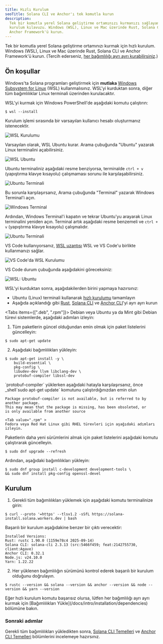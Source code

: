 ```yaml
---
title: Hızlı Kurulum
seoTitle: Solana CLI ve Anchor'ı tek komutla kurun
description:
  Tek bir komutla yerel Solana geliştirme ortamınızı kurmanızı sağlayan hızlı
  kurulum kılavuzu. Windows (WSL), Linux ve Mac üzerinde Rust, Solana CLI ve
  Anchor Framework'ü kurun.
---
```


Tek bir komutla yerel Solana geliştirme ortamınızı kurmak için hızlı kurulum.
Windows (WSL), Linux ve Mac üzerinde Rust, Solana CLI ve Anchor Framework'ü
kurun. (Tercih ederseniz,
[her bağımlılığı ayrı ayrı kurabilirsiniz](/docs/intro/installation/dependencies).)

## Ön koşullar

<Accordions>
<Accordion title="Windows">

Windows'ta Solana programları geliştirmek için **mutlaka**
[Windows Subsystem for Linux](https://learn.microsoft.com/en-us/windows/wsl/install)
(WSL) kullanmalısınız. WSL'yi kurduktan sonra, diğer tüm bağımlılıklar Linux
terminali üzerinden kurulacaktır.

WSL'yi kurmak için Windows PowerShell'de aşağıdaki komutu çalıştırın:

```terminal
$ wsl --install
```

Kurulum işlemi sırasında bir varsayılan kullanıcı hesabı oluşturmanız
istenecektir.

![WSL Kurulumu](/assets/docs/intro/installation/wsl-install.png)

Varsayılan olarak, WSL Ubuntu kurar. Arama çubuğunda "Ubuntu" yazarak Linux
terminalini açabilirsiniz.

![WSL Ubuntu](/assets/docs/intro/installation/wsl-ubuntu-search.png)

Ubuntu terminaliniz aşağıdaki resme benziyorsa, terminalde `ctrl + v`
(yapıştırma klavye kısayolu) çalışmaması sorunu ile karşılaşabilirsiniz.

![Ubuntu Terminali](/assets/docs/intro/installation/wsl-ubuntu-terminal-1.png)

Bu sorunla karşılaşırsanız, Arama çubuğunda "Terminal" yazarak Windows
Terminal'i açın.

![Windows Terminal](/assets/docs/intro/installation/wsl-windows-terminal.png)

Ardından, Windows Terminal'i kapatın ve tekrar Ubuntu'yu arayarak Linux
terminalini yeniden açın. Terminal artık aşağıdaki resme benzemeli ve `ctrl + v`
(yapıştırma klavye kısayolu) çalışmalıdır.

![Ubuntu Terminali](/assets/docs/intro/installation/wsl-ubuntu-terminal-2.png)

VS Code kullanıyorsanız,
[WSL uzantısı](https://code.visualstudio.com/docs/remote/wsl-tutorial) WSL ve VS
Code'u birlikte kullanmanızı sağlar.

![VS Code'da WSL Kurulumu](/assets/docs/intro/installation/wsl-vscode.png)

VS Code durum çubuğunda aşağıdakini göreceksiniz:

![WSL: Ubuntu](/assets/docs/intro/installation/wsl-vscode-ubuntu.png)

WSL'yi kurduktan sonra, aşağıdakilerden birini yapmaya hazırsınız:

- Ubuntu (Linux) terminali kullanarak [hızlı kurulumu](#installation) tamamlayın
- Aşağıda açıklandığı gibi
  [Rust](/docs/intro/installation/dependencies#install-rust),
  [Solana CLI](/docs/intro/installation/dependencies#install-solana-cli) ve
  [Anchor CLI](/docs/intro/installation/dependencies#install-anchor-cli)'yi ayrı
  ayrı kurun

</Accordion>
<Accordion title="Linux">

<Tabs items={[".deb", ".rpm"]}>
<Tab value=".deb" >
Debian veya Ubuntu ya da Mint gibi Debian türevi sistemlerde, aşağıdaki adımları izleyin:

1. Tüm paketlerin güncel olduğundan emin olmak için paket listelerini
   güncelleyin:

```terminal
$ sudo apt-get update
```

2. Aşağıdaki bağımlılıkları yükleyin:

```terminal
$ sudo apt-get install -y \
    build-essential \
    pkg-config \
    libudev-dev llvm libclang-dev \
    protobuf-compiler libssl-dev
```

<Callout>
`protobuf-compiler` yüklerken aşağıdaki hatayla karşılaşırsanız,
önce _shell`sudo apt-get update` komutunu çalıştırdığınızdan emin olun

```
Package protobuf-compiler is not available, but is referred to by another package.
This may mean that the package is missing, has been obsoleted, or
is only available from another source
```

</Callout>

  </Tab>

    <Tab value=".rpm" >
    Fedora veya Red Hat Linux gibi RHEL türevleri için aşağıdaki adımları izleyin.

Paketlerin daha yeni sürümlerini almak için paket listelerini aşağıdaki komutu
çalıştırarak güncelleyin.

```terminal
$ sudo dnf upgrade --refresh
```

Ardından, aşağıdaki bağımlılıkları yükleyin:

```terminal
$ sudo dnf group install c-development development-tools \
&& sudo dnf install pkg-config openssl-devel
```

  </Tab>
</Tabs>

</Accordion>
</Accordions>

## Kurulum

1. Gerekli tüm bağımlılıkları yüklemek için aşağıdaki komutu terminalinize
   girin:

```terminal
$ curl --proto '=https' --tlsv1.2 -sSfL https://solana-install.solana.workers.dev | bash
```

Başarılı bir kurulum aşağıdakine benzer bir çıktı verecektir:

```
Installed Versions:
Rust: rustc 1.90.0 (1159e78c4 2025-09-14)
Solana CLI: solana-cli 2.3.13 (src:5466f459; feat:2142755730, client:Agave)
Anchor CLI: 0.32.1
Node.js: v24.10.0
Yarn: 1.22.22
```

2. Her yüklenen bağımlılığın sürümünü kontrol ederek başarılı bir kurulum
   olduğunu doğrulayın.

```terminal
$ rustc --version && solana --version && anchor --version && node --version && yarn --version
```

<Callout>
  Eğer hızlı kurulum komutu başarısız olursa, lütfen her bağımlılığı ayrı ayrı
  kurmak için [Bağımlılıkları Yükle](/docs/intro/installation/dependencies)
  bölümüne bakın.
</Callout>

### Sonraki adımlar

Gerekli tüm bağımlılıkları yükledikten sonra,
[Solana CLI Temelleri](/docs/intro/installation/solana-cli-basics) ve
[Anchor CLI Temelleri](/docs/intro/installation/anchor-cli-basics) bölümlerini
incelemeye hazırsınız.
